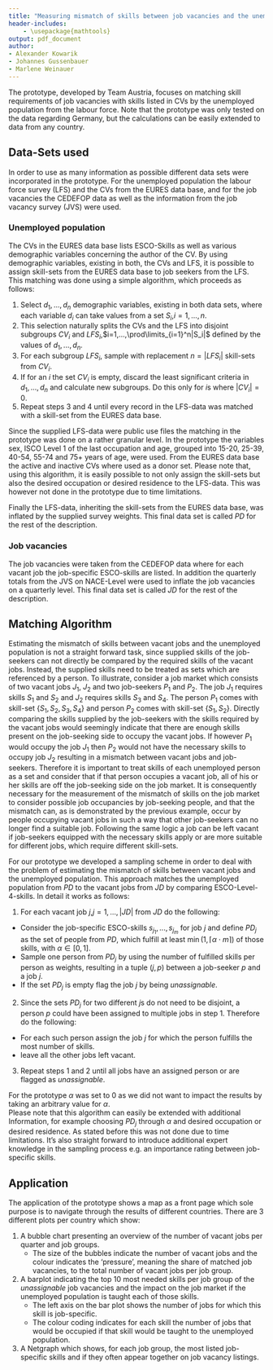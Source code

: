 ```yaml
---
title: "Measuring mismatch of skills between job vacancies and the unemployed population"
header-includes:
    - \usepackage{mathtools}
output: pdf_document
author: 
- Alexander Kowarik
- Johannes Gussenbauer
- Marlene Weinauer
---
```


The prototype, developed by Team Austria, focuses on matching skill requirements of job vacancies with skills listed in CVs by the unemployed population from the labour force. Note that the prototype was only tested on the data regarding Germany, but the calculations can be easily extended to data from any country.

## Data-Sets used
In order to use as many information as possible different data sets were incorporated in the prototype. For the unemployed population the labour force survey (LFS) and the CVs from the EURES data base, and for the job vacancies the CEDEFOP data as well as the information from the job vacancy survey (JVS) were used.

### Unemployed population
The CVs in the EURES data base lists ESCO-Skills as well as various demographic variables concerning the author of the CV. By using demographic variables, existing in both, the CVs and LFS, it is possible to assign skill-sets from the EURES data base to job seekers from the LFS.
This matching was done using a simple algorithm, which proceeds as follows:

1. Select $d_1,...,d_n$ demographic variables, existing in both data sets, where each variable $d_i$ can take values from a set $S_i$,$i=1,...,n$.
2. This selection naturally splits the CVs and the LFS into disjoint subgroups $CV_i$ and $LFS_i$,$i=1,...,\prod\limits_{i=1}^n|S_i|$ defined by the values of $d_1,...,d_n$.
3. For each subgroup $LFS_i$, sample with replacement $n=|LFS_i|$ skill-sets from $CV_i$.
4. If for an $i$ the set $CV_i$ is empty, discard the least significant criteria in $d_1,...,d_n$ and calculate new subgroups. Do this only for $i$s where $|CV_i|=0$.
5. Repeat steps 3 and 4 until every record in the LFS-data was matched with a skill-set from the EURES data base.

Since the supplied LFS-data were public use files the matching in the prototype was done on a rather granular level. In the prototype the variables sex, ISCO Level 1 of the last occupation and age, grouped into 15-20, 25-39, 40-54, 55-74 and 75+ years of age, were used. From the EURES data base the active and inactive CVs where used as a donor set. Please note that, using this algorithm, it is easily possible to not only assign the skill-sets but also the desired occupation or desired residence to the LFS-data. This was however not done in the prototype due to time limitations. 

Finally the LFS-data, inheriting the skill-sets from the EURES data base, was inflated by the supplied survey weights. This final data set is called $PD$ for the rest of the description.  

### Job vacancies
The job vacancies were taken from the CEDEFOP data where for each vacant job the job-specific ESCO-skills are listed. In addition the quarterly totals from the JVS on NACE-Level were used to inflate the job vacancies on a quarterly level. This final data set is called $JD$ for the rest of the description.  


## Matching Algorithm
Estimating the mismatch of skills between vacant jobs and the unemployed population is not a straight forward task, since supplied skills of the job-seekers can not directly be compared by the required skills of the vacant jobs. Instead, the supplied skills need to be treated as sets which are referenced by a person. To illustrate, consider a job market which consists of two vacant jobs $J_1$, $J_2$ and two job-seekers $P_1$ and $P_2$. The job $J_1$ requires skills $S_1$ and $S_2$ and $J_2$ requires skills $S_3$ and $S_4$. The person $P_1$ comes with skill-set $\left\{S_1,S_2,S_3,S_4\right\}$ and person $P_2$ comes with skill-set $\left\{S_1,S_2\right\}$. Directly comparing the skills supplied by the job-seekers with the skills required by the vacant jobs would seemingly indicate that there are enough skills present on the job-seeking side to occupy the vacant jobs. If however $P_1$ would occupy the job $J_1$ then $P_2$ would not have the necessary skills to occupy job $J_2$ resulting in a mismatch between vacant jobs and job-seekers.
Therefore it is important to treat skills of each unemployed person as a set and consider that if that person occupies a vacant job, all of his or her skills are off the job-seeking side on the job market.
It is consequently necessary for the measurement of the mismatch of skills on the job market to consider possible job occupancies by job-seeking people, and that the mismatch can, as is demonstrated by the previous example, occur by people occupying vacant jobs in such a way that other job-seekers can no longer find a suitable job. Following the same logic a job can be left vacant if job-seekers equipped with the necessary skills apply or are more suitable for different jobs, which require different skill-sets.

For our prototype we developed a sampling scheme in order to deal with the problem of estimating the mismatch of skills between vacant jobs and the unemployed population.
This approach matches the unemployed population from $PD$ to the vacant jobs from $JD$ by comparing ESCO-Level-4-skills. In detail it works as follows:

1. For each vacant job $j$,$j=1,...,|JD|$ from $JD$ do the following:

  + Consider the job-specific ESCO-skills $s_{j_1},...,s_{j_m}$ for job $j$ and define $PD_j$ as the set of people from $PD$, which fulfill at least $\min(1,\lceil\alpha \cdot m\rceil)$ of those skills, with $\alpha \in [0,1]$.
  + Sample one person from $PD_j$ by using the number of fulfilled skills per person as weights, resulting in a tuple $(j,p)$ between a job-seeker $p$ and a job $j$.
  + If the set $PD_j$ is empty flag the job $j$ by being *unassignable*.

2. Since the sets $PD_j$ for two different $j$s do not need to be disjoint, a person $p$ could have been assigned to multiple jobs in step 1. Therefore do the following:

  + For each such person assign the job $j$ for which the person fulfills the most number of skills.
  + leave all the other jobs left vacant.

3. Repeat steps 1 and 2 until all jobs have an assigned person or are flagged as *unassignable*.

For the prototype $\alpha$ was set to $0$ as we did not want to impact the results by taking an arbitrary value for $\alpha$.  
Please note that this algorithm can easily be extended with additional Information, for example choosing $PD_j$ through $\alpha$ and desired occupation or desired residence. As stated before this was not done due to time limitations. It's also straight forward to introduce additional expert knowledge in the sampling process e.g. an importance rating between job-specific skills. 


## Application
The application of the prototype shows a map as a front page which sole purpose is to navigate through the results of different countries.
There are 3 different plots per country which show:

1. A bubble chart presenting an overview of the number of vacant jobs per quarter and job groups.
    + The size of the bubbles indicate the number of vacant jobs and the colour indicates the 'pressure', meaning the share of matched job vacancies, to the total number of vacant jobs per job group. 
2. A barplot indicating the top 10 most needed skills per job group of the *unassignable* job vacancies and the impact on the job market if the unemployed population is taught each of those skills.
    + The left axis on the bar plot shows the number of jobs for which this skill is job-specific.
    + The colour coding indicates for each skill the number of jobs that would be occupied if that skill would be taught to the unemployed population.
3. A Netgraph which shows, for each job group, the most listed job-specific skills and if they often appear together on job vacancy listings.
